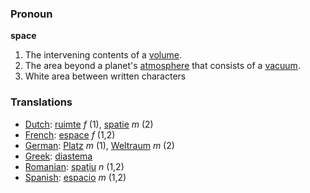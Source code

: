=== Pronoun ===

'''space'''

#The intervening contents of a [[volume]].
#The area beyond a planet's [[atmosphere]] that consists of a [[vacuum]].
#White area between written characters

=== Translations ===
*[[Dutch]]: [[ruimte]] ''f'' (1), [[spatie]] ''m'' (2)
*[[French]]: [[espace]] ''f'' (1,2)
*[[German]]: [[Platz]] ''m'' (1), [[Weltraum]] ''m'' (2)
*[[Greek]]: [[diastema]]
*[[Romanian]]: [[spaţiu]] ''n'' (1,2)
*[[Spanish]]: [[espacio]] ''m'' (1,2)